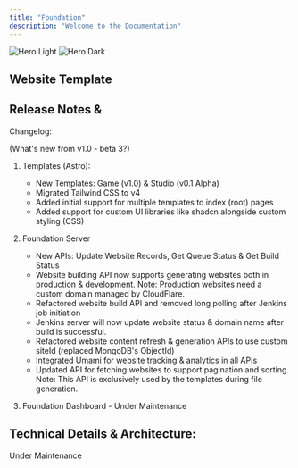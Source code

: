 ```yaml
---
title: "Foundation"
description: "Welcome to the Documentation"
---
```


<img alt="Hero Light" classname="block dark:hidden" src="/images/hero-light.png" />

<img alt="Hero Dark" classname="hidden dark:block" src="/images/hero-dark.png" />

## Website Template






## Release Notes & 



Changelog:

(What's new from v1.0 - beta 3?)

  1.  Templates (Astro):

      - New Templates: Game (v1.0) & Studio (v0.1 Alpha)
      - Migrated Tailwind CSS to v4
      - Added initial support for multiple templates to index (root) pages
      - Added support for custom UI libraries like shadcn alongside custom styling (CSS)
      
  2. Foundation Server

      - New APIs: Update Website Records, Get Queue Status & Get Build Status
      - Website building API now supports generating websites both in production & development. Note: Production websites need a custom domain managed by CloudFlare.
      - Refactored website build API and removed long polling after Jenkins job initiation
      - Jenkins server will now update website status & domain name after build is successful.
      - Refactored website content refresh & generation APIs to use custom siteId (replaced MongoDB's ObjectId)
      - Integrated Umami for website tracking & analytics in all APIs
      - Updated API for fetching websites to support pagination and sorting. Note: This API is exclusively used by the templates during file generation.
        

  3. Foundation Dashboard
    - Under Maintenance

## Technical Details & Architecture:

Under Maintenance
